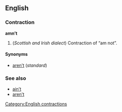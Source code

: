 ==English==
===Contraction===
'''amn’t'''

#(''Scottish and Irish dialect'') Contraction of “am not”.

====Synonyms====
*[[aren't|aren’t]] (''standard'')

===See also===
*[[ain't|ain’t]]
*[[aren't|aren’t]]

[[Category:English contractions]]